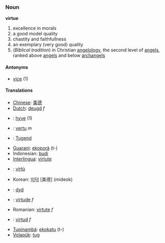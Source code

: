 === Noun ===
'''virtue'''
# excellence in morals
# a good model quality
# chastity and faithfullness
# an exemplary (very good) quality 
# (''Biblical tradition'')  in Christian [[angelology]], the second level of [[angel]]s, ranked above [[angel]]s and below [[archangel]]s

==== Antonyms ====
*[[vice]] (1)

==== Translations ====
*[[Chinese]]: [[美德]]
*[[Dutch]]: [[deugd]] ''f''
*{{msg:fi}}: [[hyve]] (1)
*{{msg:fr}}: [[vertu]] ''m''
*{{msg:de}}: [[Tugend]]
*[[Guarani]]: [[ekoporã]] (t-)
*Indonesian: [[budi]] 
*[[Interlingua]]: [[virtute]] 
*{{msg:it}}: [[virtù]] 
*Korean: [[미덕]] [美德] (mideok)
*{{msg:no}}: [[dyd]]
*{{msg:pt}}: [[virtude]] ''f''
*Romanian: [[virtute]] ''f''
*{{msg:es}}: [[virtud]] ''f''
*[[Tupinambá]]: [[ekokatu]] (t-)
*[[Volapük]]: [[tug]]